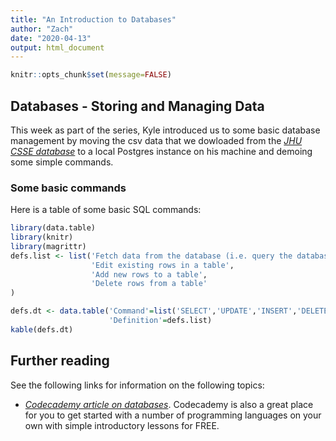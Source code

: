 ```yaml
---
title: "An Introduction to Databases"
author: "Zach"
date: "2020-04-13"
output: html_document
---
```

    
    
```r
knitr::opts_chunk$set(message=FALSE)
```

## Databases - Storing and Managing Data
This week as part of the series, Kyle introduced us to some basic database management
by moving the csv data that we dowloaded from the [*JHU CSSE database*](https://github.com/CSSEGISandData/COVID-19) to a local Postgres instance on his machine and demoing some simple commands.


### Some basic commands
Here is a table of some basic SQL commands:
```r
library(data.table)
library(knitr)
library(magrittr)
defs.list <- list('Fetch data from the database (i.e. query the database)',
                  'Edit existing rows in a table',
                  'Add new rows to a table',
                  'Delete rows from a table'
)

defs.dt <- data.table('Command'=list('SELECT','UPDATE','INSERT','DELETE'),
                      'Definition'=defs.list)
kable(defs.dt)
```


    

## Further reading
See the following links for information on the following topics:

* [*Codecademy article on databases*](https://www.codecademy.com/articles/what-is-rdbms-sql).
Codecademy is also a great place for you to get started with a number of programming languages
on your own with simple introductory lessons for FREE.

